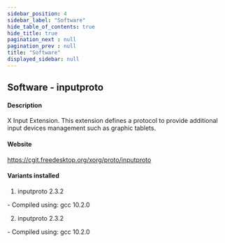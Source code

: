 ```yaml
---
sidebar_position: 4
sidebar_label: "Software"
hide_table_of_contents: true
hide_title: true
pagination_next : null
pagination_prev : null
title: "Software"
displayed_sidebar: null
---
```


## Software - inputproto


#### Description
X Input Extension. This extension defines a protocol to provide additional input devices management such as graphic tablets.

#### Website
https://cgit.freedesktop.org/xorg/proto/inputproto

#### Variants installed
1. inputproto 2.3.2
<div class="ul-circle">
    - Compiled using: gcc 10.2.0
</div>

2. inputproto 2.3.2
<div class="ul-circle">
    - Compiled using: gcc 10.2.0
</div>

